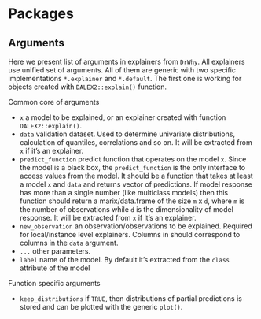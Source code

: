 # Packages {#Packages}

## Arguments

Here we present list of arguments in explainers from `DrWhy`.
All explainers use unified set of arguments. All of them are generic with two specific implementations `*.explainer` and `*.default`. The first one is working for objects created with `DALEX2::explain()` function.

Common core of arguments

* `x` a model to be explained, or an explainer created with function `DALEX2::explain()`.
* `data` validation dataset. Used to determine univariate distributions, calculation of quantiles, correlations and so on. It will be extracted from `x` if it's an explainer.
* `predict_function` predict function that operates on the model `x`. Since the model is a black box, the `predict_function` is the only interface to access values from the model. It should be a function that takes at least a model `x` and `data` and returns vector of predictions. If model response has more than a single number (like multiclass models) then this function should return a marix/data.frame of the size `m` x `d`, where `m` is the number of observations while `d` is the dimensionality of model response. It will be extracted from `x` if it's an explainer.
* `new_observation` an observation/observations to be explained. Required for local/instance level explainers. Columns in should correspond to columns in the `data` argument.
* `...` other parameters.
* `label` name of the model. By default it's extracted from the `class` attribute of the model

Function specific arguments

* `keep_distributions` if `TRUE`, then distributions of partial predictions is stored and can be plotted with the generic `plot()`.

